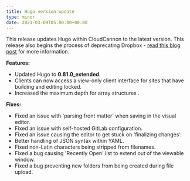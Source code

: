 ```yaml
---
title: Hugo version update
type: minor
date: 2021-03-09T05:00:00+00:00
---
```

This release updates Hugo within CloudCannon to the latest version. This release also begins the process of deprecating Dropbox - [read this blog post](https://cloudcannon.com/blog/dropping-support-for-dropbox/) for more information.

**Features:**

* Updated Hugo to **0\.81.0\_extended**.
* Clients can now access a view-only client interface for sites that have building and editing locked.
* Increased the maximum depth for array structures .

**Fixes:**

* Fixed an issue with 'parsing front matter' when saving in the visual editor.
* Fixed an issue with self-hosted GitLab configuration.
* Fixed an issue causing the editor to get stuck on 'finalizing changes'.
* Better handling of JSON syntax within YAML.
* Fixed non-Latin characters being stripped from filenames.
* Fixed a bug causing 'Recently Open' list to extend out of the viewable window.
* Fixed a bug preventing new folders from being created during file upload.
